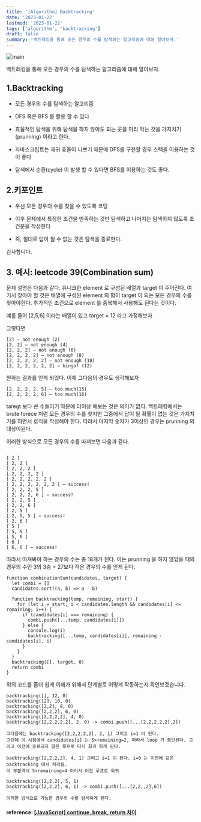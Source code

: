 ```yaml
---
title: '[Algorithm] Backtracking'
date: '2023-01-22'
lastmod: '2023-01-22'
tags: ['algorithm', 'backtracking']
draft: false
summary: '백트래킹을 통해 모든 경우의 수를 탐색하는 알고리즘에 대해 알아보자.'
---
```


![main](/static/backtracking/cover.jpg)

백트래킹을 통해 모든 경우의 수를 탐색하는 알고리즘에 대해 알아보자.

## 1.Backtracking

- 모든 경우의 수를 탐색하는 알고리즘

- DFS 혹은 BFS 를 활용 할 수 있다

- 효율적인 탐색을 위해 탐색을 하지 않아도 되는 곳을 미리 막는 것을 가지치기 (prunning) 이라고 한다.

- 자바스크립트는 재귀 효율이 나쁘기 때문에 DFS를 구현할 경우 스택을 이용하는 것이 좋다

- 탐색에서 순환(cycle) 이 발생 할 수 있다면 BFS를 이용하는 것도 좋다.

## 2.키포인트

- 우선 모든 경우의 수를 찾을 수 있도록 코딩

- 이후 문제에서 특정한 조건을 만족하는 것만 탐색하고 나머지는 탐색하지 않도록 조건문을 작성한다

- 즉, 절대로 답이 될 수 없는 것은 탐색을 종료한다.

감사합니다.

## 3. 예시: leetcode 39(Combination sum)

문제 설명은 다음과 같다. 유니크한 element 로 구성된 배열과 target 이 주어진다. 여기서 찾아야 할 것은 배열에 구성된 element 의 합이 target 이 되는 모든 경우의 수를 찾아야한다. 추가적인 조건으로 element 를 중복해서 사용해도 된다는 것이다.

예를 들어 [2,5,6] 이라는 배열이 있고 target = 12 라고 가정해보자

그렇다면

```tsx
[2] — not enough (2)
[2, 2] — not enough (4)
[2, 2, 2] — not enough (6)
[2, 2, 2, 2] — not enough (8)
[2, 2, 2, 2, 2] — not enough (10)
[2, 2, 2, 2, 2, 2] — bingo! (12)
```

원하는 결과를 얻게 되었다. 이제 그다음의 경우도 생각해보자

```tsx
[2, 2, 2, 2, 5] — too much(15)
[2, 2, 2, 2, 6] — too much(16)
```

taregt 보다 큰 수들이기 때문에 더이상 해보는 것은 의미가 없다. 백트래킹에서는 brute forece 처럼 모든 경우의 수를 찾지만 그중에서 답이 될 확률이 없는 것은 가지치기를 하면서 로직을 작성해야 한다. 따라서 마지막 숫자가 3이상인 경우는 prunning 의 대상이된다.

이러한 방식으로 모든 경우의 수를 따져보면 다음과 같다.

```tsx

[ 2 ]
[ 2, 2 ]
[ 2, 2, 2 ]
[ 2, 2, 2, 2 ]
[ 2, 2, 2, 2, 2 ]
[ 2, 2, 2, 2, 2, 2 ] — success!
[ 2, 2, 2, 5 ]
[ 2, 2, 2, 6 ] — success!
[ 2, 2, 5 ]
[ 2, 2, 6 ]
[ 2, 5 ]
[ 2, 5, 5 ] — success!
[ 2, 6 ]
[ 5 ]
[ 5, 5 ]
[ 5, 6 ]
[ 6 ]
[ 6, 6 ] — success!

```

따라서 따져봐야 하는 경우의 수는 총 18개가 된다. 이는 prunning 을 하지 않았을 때의 경우의 수인 3의 3승 = 27보다 적은 경우의 수를 얻게 된다.

```tsx
function combinationSum(candidates, target) {
  let combi = []
  candidates.sort((a, b) => a - b)

  function backtracking(temp, remaining, start) {
    for (let i = start; i < candidates.length && candidates[i] <= remaining; i++) {
      if (candidates[i] === remaining) {
        combi.push([...temp, candidates[i]])
      } else {
        console.log(i)
        backtracking([...temp, candidates[i]], remaining - candidates[i], i)
      }
    }
  }
  backtracking([], target, 0)
  return combi
}
```

위의 코드를 좀더 쉽게 이해가 위해서 단계별로 어떻게 작동하는지 확인보겠습니다.

```tsx
backtracking([], 12, 0)
backtracking([2], 10, 0)
backtracking([2,2], 8, 0)
backtracking([2,2,2], 6, 0)
backtracking([2,2,2,2], 4, 0)
backtracking([2,2,2,2,2], 2, 0) -> combi.push([...[2,2,2,2,2],2])

그다음에는 backtracking([2,2,2,2,2], 2, 1) 그리고 i=1 이 된다.
그런데 이 시점에서 candidates[i] 는 5>remaining=2, 따라서 loop 가 중단된다. 그리고 이전에 종료되지 않은 루프로 다시 회귀 하게 된다.

backtracking([2,2,2,2], 4, 1) 그리고 i=1 이 된다. i=0 는 이전에 같은 backtracking 에서 처리됨.
이 부분역시 5>remaining=4 이어서 이전 루프로 회귀

backtracking([2,2,2], 5, 1)
backtracking([2,2,2], 6, 1) -> combi.push([...[2,2,,2],6])

이러한 방식으로 가능한 경우의 수를 탐색하게 된다.

```

#### reference: [[JavaScript] continue, break, return 차이](https://lpla.tistory.com/182)
